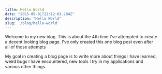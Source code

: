 ```yaml
---
title: Hello World
date: "2015-05-01T22:12:03.284Z"
description: "Hello World"
slug: '/blog/hello-world'
---
```



Welcome to my new blog. This is about the 4th time I've attempted to create a decent looking blog page. I've only created this one blog post even after all of those attempts

My goal in creating a blog page is to write more about things I have learned, weird bugs I have encountered, new tools I try in my applications and various other things.